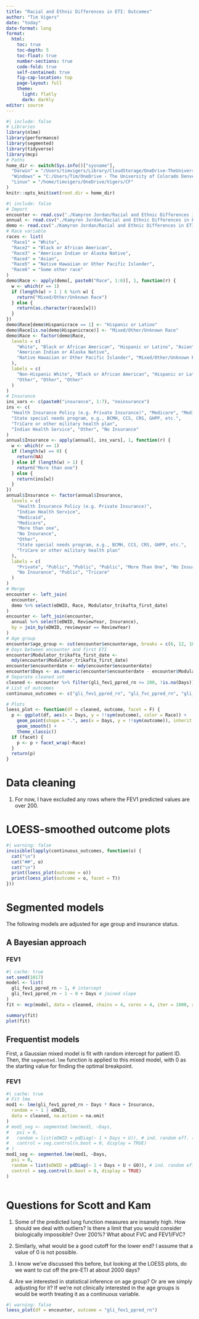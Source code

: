 ```yaml
---
title: "Racial and Ethnic Differences in ETI: Outcomes"
author: "Tim Vigers"
date: "today"
date-format: long
format:
  html:
    toc: true
    toc-depth: 5
    toc-float: true
    number-sections: true
    code-fold: true
    self-contained: true
    fig-cap-location: top
    page-layout: full
    theme:
      light: flatly
      dark: darkly
editor: source
---
```


```r
#| include: false
# Libraries
library(nlme)
library(performance)
library(segmented)
library(tidyverse)
library(mcp)
# Paths
home_dir <- switch(Sys.info()["sysname"],
  "Darwin" = "/Users/timvigers/Library/CloudStorage/OneDrive-TheUniversityofColoradoDenver/Vigers/CF",
  "Windows" = "C:/Users/Tim/OneDrive - The University of Colorado Denver/Vigers/CF",
  "Linux" = "/home/timvigers/OneDrive/Vigers/CF"
)
knitr::opts_knit$set(root.dir = home_dir)
```

```r
#| include: false
# Import
encounter <- read.csv("./Kamyron Jordan/Racial and Ethnic Differences in ETI/Data_Raw/DataDelivery_20240125/CFF22_encountersMerged_Del1.csv", na.strings = "")
annual <- read.csv("./Kamyron Jordan/Racial and Ethnic Differences in ETI/Data_Raw/DataDelivery_20240125/CFF22_Annualized_Del1.csv", na.strings = "")
demo <- read.csv("./Kamyron Jordan/Racial and Ethnic Differences in ETI/Data_Raw/DataDelivery_20240125/CFF22_DemogCFDiag_Del1.csv", na.strings = "")
# Race variable
races <- list(
  "Race1" = "White",
  "Race2" = "Black or African American",
  "Race3" = "American Indian or Alaska Native",
  "Race4" = "Asian",
  "Race5" = "Native Hawaiian or Other Pacific Islander",
  "Race6" = "Some other race"
)
demo$Race <- apply(demo[, paste0("Race", 1:6)], 1, function(r) {
  w <- which(r == 1)
  if (length(w) > 1 | 6 %in% w) {
    return("Mixed/Other/Unknown Race")
  } else {
    return(as.character(races[w]))
  }
})
demo$Race[demo$Hispanicrace == 1] <- "Hispanic or Latino"
demo$Race[is.na(demo$Hispanicrace)] <- "Mixed/Other/Unknown Race"
demo$Race <- factor(demo$Race,
  levels = c(
    "White", "Black or African American", "Hispanic or Latino", "Asian",
    "American Indian or Alaska Native",
    "Native Hawaiian or Other Pacific Islander", "Mixed/Other/Unknown Race"
  ),
  labels = c(
    "Non-Hispanic White", "Black or African American", "Hispanic or Latino", "Asian",
    "Other", "Other", "Other"
  )
)
# Insurance
ins_vars <- c(paste0("insurance", 1:7), "noinsurance")
ins <- c(
  "Health Insurance Policy (e.g. Private Insurance)", "Medicare", "Medicaid",
  "State special needs program, e.g., BCMH, CCS, CRS, GHPP, etc.",
  "TriCare or other military health plan",
  "Indian Health Service", "Other", "No Insurance"
)
annual$Insurance <- apply(annual[, ins_vars], 1, function(r) {
  w <- which(r == 1)
  if (length(w) == 0) {
    return(NA)
  } else if (length(w) > 1) {
    return("More than one")
  } else {
    return(ins[w])
  }
})
annual$Insurance <- factor(annual$Insurance,
  levels = c(
    "Health Insurance Policy (e.g. Private Insurance)",
    "Indian Health Service",
    "Medicaid",
    "Medicare",
    "More than one",
    "No Insurance",
    "Other",
    "State special needs program, e.g., BCMH, CCS, CRS, GHPP, etc.",
    "TriCare or other military health plan"
  ),
  labels = c(
    "Private", "Public", "Public", "Public", "More Than One", "No Insurance",
    "No Insurance", "Public", "Tricare"
  )
)
# Merge
encounter <- left_join(
  encounter,
  demo %>% select(eDWID, Race, Modulator_trikafta_first_date)
)
encounter <- left_join(encounter,
  annual %>% select(eDWID, ReviewYear, Insurance),
  by = join_by(eDWID, reviewyear == ReviewYear)
)
# Age group
encounter$age_group <- cut(encounter$encounterage, breaks = c(6, 12, 18, 30, Inf), right = F)
# Days between encounter and first ETI
encounter$Modulator_trikafta_first_date <-
  mdy(encounter$Modulator_trikafta_first_date)
encounter$encounterdate <- mdy(encounter$encounterdate)
encounter$Days <- as.numeric(encounter$encounterdate - encounter$Modulator_trikafta_first_date)
# Separate cleaned set
cleaned <- encounter %>% filter(gli_fev1_ppred_rn <= 200, !is.na(Days))
# List of outcomes
continuous_outcomes <- c("gli_fev1_ppred_rn", "gli_fvc_ppred_rn", "gli_fev1fvc_ppred_rn")
```

```r
# Plots
loess_plot <- function(df = cleaned, outcome, facet = F) {
  p <- ggplot(df, aes(x = Days, y = !!sym(outcome), color = Race)) +
    geom_point(shape = ".", aes(x = Days, y = !!sym(outcome)), inherit.aes = F) +
    geom_smooth() +
    theme_classic()
  if (facet) {
    p <- p + facet_wrap(~Race)
  }
  return(p)
}
```

# Data cleaning

1. For now, I have excluded any rows where the FEV1 predicted values are over 200.

# LOESS-smoothed outcome plots

```r
#| warning: false
invisible(lapply(continuous_outcomes, function(o) {
  cat("\n")
  cat("##", o)
  cat("\n")
  print(loess_plot(outcome = o))
  print(loess_plot(outcome = o, facet = T))
}))
```

# Segmented models

The following models are adjusted for age group and insurance status.

## A Bayesian approach

### FEV1

```r
#| cache: true
set.seed(1017)
model <- list(
  gli_fev1_ppred_rn ~ 1, # intercept
  gli_fev1_ppred_rn ~ 1 ~ 0 + Days # joined slope
)
fit <- mcp(model, data = cleaned, chains = 4, cores = 4, iter = 1000, adapt = 0) # Increase iter and adapt later, because it will take forever to run
```

```r
summary(fit)
plot(fit)
```

## Frequentist models

First, a Gaussian mixed model is fit with random intercept for patient ID. Then, the `segmented.lme` function is applied to this mixed model, with 0 as the starting value for finding the optimal breakpoint.

### FEV1

```r
#| cache: true
# Fit lme
mod1 <- lme(gli_fev1_ppred_rn ~ Days * Race + Insurance,
  random = ~ 1 | eDWID,
  data = cleaned, na.action = na.omit
)
# mod1_seg <- segmented.lme(mod1, ~Days,
#   psi = 0,
#   random = list(eDWID = pdDiag(~ 1 + Days + U)), # ind. random eff. (changepoint fixed)
#   control = seg.control(n.boot = 0, display = TRUE)
# )
mod1_seg <- segmented.lme(mod1, ~Days,
  psi = 0,
  random = list(eDWID = pdDiag(~ 1 + Days + U + G0)), # ind. random eff. (in the changepoint too)
  control = seg.control(n.boot = 0, display = TRUE)
)
```

```r
```

# Questions for Scott and Kam

1. Some of the predicted lung function measures are insanely high. How should we deal with outliers? Is there a limit that you would consider biologically impossible? Over 200%? What about FVC and FEV1/FVC?

2. Similarly, what would be a good cutoff for the lower end? I assume that a value of 0 is not possible.

3. I know we've discussed this before, but looking at the LOESS plots, do we want to cut off the pre-ETI at about 2000 days?

4. Are we interested in statistical inference on age group? Or are we simply adjusting for it? If we're not clinically interested in the age groups is would be worth treating it as a continuous variable.

```r
#| warning: false
loess_plot(df = encounter, outcome = "gli_fev1_ppred_rn")
```
